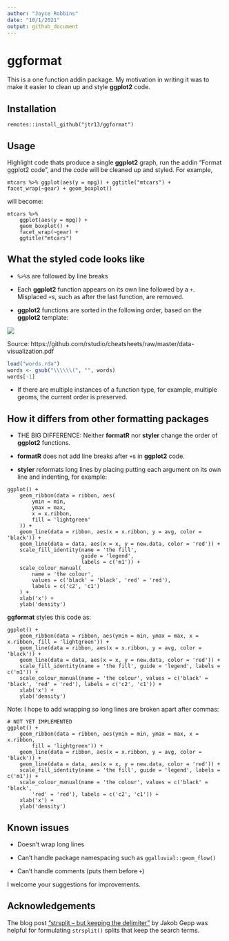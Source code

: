 ```yaml
---
author: "Joyce Robbins"
date: "10/1/2021"
output: github_document
---
```

# ggformat

This is a one function addin package. My motivation in writing it was to make it easier to clean up and style **ggplot2** code.

## Installation

`remotes::install_github("jtr13/ggformat")`

## Usage

Highlight code thats produce a single **ggplot2** graph, run the addin "Format ggplot2 code", and the code will be cleaned up and styled. For example, 

```
mtcars %>% ggplot(aes(y = mpg)) + ggtitle("mtcars") + facet_wrap(~gear) + geom_boxplot()
```

will become:

```
mtcars %>%
    ggplot(aes(y = mpg)) +
    geom_boxplot() +
    facet_wrap(~gear) +
    ggtitle("mtcars")
```

## What the styled code looks like

* `%>%`s are followed by line breaks

* Each **ggplot2** function appears on its own line followed by a `+`. Misplaced `+`s, such as after the last function, are removed.

*  **ggplot2** functions are sorted in the following order, based on the **ggplot2** template:

![](ggplot2template.png)

Source: https://github.com/rstudio/cheatsheets/raw/master/data-visualization.pdf

```r
load("words.rda")
words <- gsub("\\\\\\(", "", words)
words[-1]
```

* If there are multiple instances of a function type, for example, multiple geoms, the current order is preserved.

## How it differs from other formatting packages

* THE BIG DIFFERENCE: Neither **formatR** nor **styler** change the order of **ggplot2** functions.

* **formatR** does not add line breaks after `+`s in **ggplot2** code.

* **styler** reformats long lines by placing putting each argument on its own line and indenting, for example:

```
ggplot() +
    geom_ribbon(data = ribbon, aes(
        ymin = min,
        ymax = max,
        x = x.ribbon,
        fill = 'lightgreen'
    )) +
    geom_line(data = ribbon, aes(x = x.ribbon, y = avg, color = 'black')) +
    geom_line(data = data, aes(x = x, y = new.data, color = 'red')) +
    scale_fill_identity(name = 'the fill',
                        guide = 'legend',
                        labels = c('m1')) +
    scale_colour_manual(
        name = 'the colour',
        values = c('black' = 'black', 'red' = 'red'),
        labels = c('c2', 'c1')
    ) +
    xlab('x') +
    ylab('density')
```

**ggformat** styles this code as: 

```
ggplot() +
    geom_ribbon(data = ribbon, aes(ymin = min, ymax = max, x = x.ribbon, fill = 'lightgreen')) +
    geom_line(data = ribbon, aes(x = x.ribbon, y = avg, color = 'black')) +
    geom_line(data = data, aes(x = x, y = new.data, color = 'red')) +
    scale_fill_identity(name = 'the fill', guide = 'legend', labels = c('m1')) +
    scale_colour_manual(name = 'the colour', values = c('black' = 'black', 'red' = 'red'), labels = c('c2', 'c1')) +
    xlab('x') +
    ylab('density')
```

Note: I hope to add wrapping so long lines are broken apart after commas:

```
# NOT YET IMPLEMENTED
ggplot() +
    geom_ribbon(data = ribbon, aes(ymin = min, ymax = max, x = x.ribbon,
        fill = 'lightgreen')) +
    geom_line(data = ribbon, aes(x = x.ribbon, y = avg, color = 'black')) +
    geom_line(data = data, aes(x = x, y = new.data, color = 'red')) +
    scale_fill_identity(name = 'the fill', guide = 'legend', labels = c('m1')) +
    scale_colour_manual(name = 'the colour', values = c('black' = 'black',
        'red' = 'red'), labels = c('c2', 'c1')) +
    xlab('x') +
    ylab('density')
```

## Known issues

* Doesn't wrap long lines

* Can't handle package namespacing such as `ggalluvial::geom_flow()`

* Can't handle comments (puts them before `+`)


I welcome your suggestions for improvements.

## Acknowledgements

The blog post ["strsplit -- but keeping the delimiter"](https://www.statworx.com/de/blog/strsplit-but-keeping-the-delimiter/) by Jakob Gepp was helpful for formulating `strsplit()` splits that keep the search terms.
